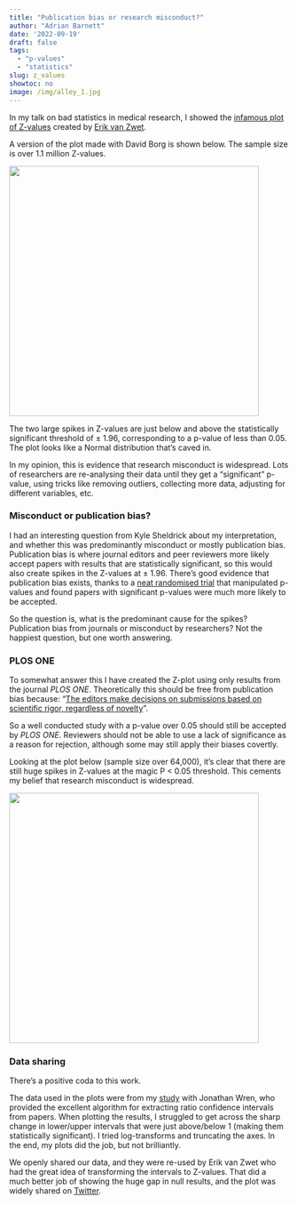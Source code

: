 ```yaml
---
title: "Publication bias or research misconduct?"
author: "Adrian Barnett"
date: '2022-09-19'
draft: false
tags:
  - "p-values"
  - "statistics"
slug: z_values
showtoc: no
image: /img/alley_1.jpg
---
```


In my talk on bad statistics in medical research, I showed the [infamous plot of Z-values](https://agbarnett.github.io/talks/TRI/slides#13) created by [Erik van&nbsp;Zwet](https://onlinelibrary.wiley.com/doi/full/10.1111/stan.12241).

A version of the plot made with David Borg is shown below. The sample size is over 1.1&nbsp;million Z-values.

![](https://raw.githubusercontent.com/agbarnett/medianwatch/master/public/img/Z_plot.png){width=450px} 


The two large spikes in Z-values are just below and above the statistically significant threshold of ± 1.96, corresponding to a p-value of less than 0.05. The plot looks like a Normal distribution that's caved in. 

In my opinion, this is evidence that research misconduct is widespread. Lots of researchers are re-analysing their data until they get a "significant" p-value, using tricks like removing outliers, collecting more data, adjusting for different variables, etc.

### Misconduct or publication bias?

I had an interesting question from Kyle Sheldrick about my interpretation, and whether this was predominantly misconduct or mostly publication bias. Publication bias is where journal editors and peer reviewers more likely accept papers with results that are statistically significant, so this would also create spikes in the Z-values at ± 1.96. There's good evidence that publication bias exists, thanks to a [neat randomised trial](https://jamanetwork.com/journals/jamainternalmedicine/fullarticle/226270) that manipulated p-values and found papers with significant p-values were much more likely to be accepted.

So the question is, what is the predominant cause for the spikes? Publication bias from journals or misconduct by researchers? Not the happiest question, but one worth answering.

### PLOS ONE

To somewhat answer this I have created the Z-plot using only results from the journal _PLOS ONE_. Theoretically this should be free from publication bias because: "[The editors make decisions on submissions based on scientific rigor, regardless of novelty](https://journals.plos.org/plosone/s/editorial-and-peer-review-process)". 

So a well conducted study with a p-value over 0.05 should still be accepted by _PLOS ONE_. Reviewers should not be able to use a lack of significance as a reason for rejection, although some may still apply their biases covertly.

Looking at the plot below (sample size over 64,000), it's clear that there are still huge spikes in Z-values at the magic P < 0.05 threshold. This cements my belief that research misconduct is widespread. 

![](https://raw.githubusercontent.com/agbarnett/medianwatch/master/public/img/Z_plot_plos_one.png){width=450px} 


### Data sharing

There's a positive coda to this work. 

The data used in the plots were from my [study](https://bmjopen.bmj.com/content/9/11/e032506.long) with Jonathan Wren, who provided the excellent algorithm for extracting ratio confidence intervals from papers. When plotting the results, I struggled to get across the sharp change in lower/upper intervals that were just above/below 1 (making them statistically significant). I tried log-transforms and truncating the axes. In the end, my plots did the job, but not brilliantly.

We openly shared our data, and they were re-used by Erik van&nbsp;Zwet who had the great idea of transforming the intervals to Z-values. That did a much better job of showing the huge gap in null results, and the plot was widely shared on [Twitter](https://twitter.com/hmkyale/status/1334924287636086785).


